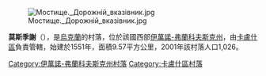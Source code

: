 [[Image:Мостище._Дорожній_вказівник.jpg|right]]

{{coord|49|4|13|N|24|20|33|E|scale:30000|display=title}}

'''莫斯季謝'''（{{lang-uk|Мостище}}），是[[烏克蘭|烏克蘭]]的村落，位於該國西部[[伊萬諾-弗蘭科夫斯克州|伊萬諾-弗蘭科夫斯克州]]，由[[卡盧什區|卡盧什區]]負責管轄，始建於1551年，面積9.57平方公里，2001年該村落人口1,026。

{{DEFAULTSORT:Мостище}}
[[Category:伊萬諾-弗蘭科夫斯克州村落|Category:伊萬諾-弗蘭科夫斯克州村落]]
[[Category:卡盧什區村落|Category:卡盧什區村落]]


{{IvanoFrankivsk-geo-stub}}